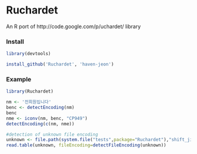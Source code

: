 Ruchardet
=========

An R port of http://code.google.com/p/uchardet/ library 

### Install 

```r
library(devtools)

install_github('Ruchardet', 'haven-jeon')
```


### Example

```r
library(Ruchardet)

nm <- '전희원입니다'
benc <- detectEncoding(nm)
benc
nme <- iconv(nm, benc, "CP949")
detectEncoding(c(nm, nme))

#detection of unknown file encoding
unknown <- file.path(system.file("tests",package="Ruchardet"),"shift_jis.txt")
read.table(unknown, fileEncoding=detectFileEncoding(unknown))
```
